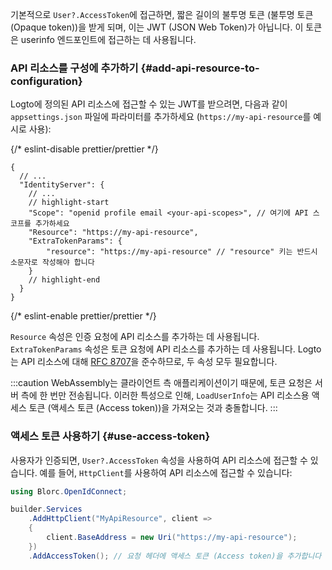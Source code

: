 
<ApiResourcesDescription />

기본적으로 `User?.AccessToken`에 접근하면, 짧은 길이의 불투명 토큰 (불투명 토큰 (Opaque token))을 받게 되며, 이는 JWT (JSON Web Token)가 아닙니다. 이 토큰은 userinfo 엔드포인트에 접근하는 데 사용됩니다.

### API 리소스를 구성에 추가하기 \{#add-api-resource-to-configuration}

Logto에 정의된 API 리소스에 접근할 수 있는 JWT를 받으려면, 다음과 같이 `appsettings.json` 파일에 파라미터를 추가하세요 (`https://my-api-resource`를 예시로 사용):

{/* eslint-disable prettier/prettier */}
```json5 title="appsettings.json"
{
  // ...
  "IdentityServer": {
    // ...
    // highlight-start
    "Scope": "openid profile email <your-api-scopes>", // 여기에 API 스코프를 추가하세요
    "Resource": "https://my-api-resource",
    "ExtraTokenParams": {
        "resource": "https://my-api-resource" // "resource" 키는 반드시 소문자로 작성해야 합니다
    }
    // highlight-end
  }
}
```
{/* eslint-enable prettier/prettier */}

`Resource` 속성은 인증 요청에 API 리소스를 추가하는 데 사용됩니다. `ExtraTokenParams` 속성은 토큰 요청에 API 리소스를 추가하는 데 사용됩니다. Logto는 API 리소스에 대해 [RFC 8707](https://tools.ietf.org/html/rfc8707)을 준수하므로, 두 속성 모두 필요합니다.

:::caution
WebAssembly는 클라이언트 측 애플리케이션이기 때문에, 토큰 요청은 서버 측에 한 번만 전송됩니다. 이러한 특성으로 인해, `LoadUserInfo`는 API 리소스용 액세스 토큰 (액세스 토큰 (Access token))을 가져오는 것과 충돌합니다.
:::

### 액세스 토큰 사용하기 \{#use-access-token}

사용자가 인증되면, `User?.AccessToken` 속성을 사용하여 API 리소스에 접근할 수 있습니다. 예를 들어, `HttpClient`를 사용하여 API 리소스에 접근할 수 있습니다:

```csharp
using Blorc.OpenIdConnect;

builder.Services
    .AddHttpClient("MyApiResource", client =>
    {
        client.BaseAddress = new Uri("https://my-api-resource");
    })
    .AddAccessToken(); // 요청 헤더에 액세스 토큰 (Access token)을 추가합니다
```
